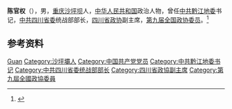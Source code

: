 '''陈官权'''（{{bd|1940年|9月|}}），男，[[重庆|重庆]][[沙坪坝|沙坪坝]]人，[[中华人民共和国|中华人民共和国]]政治人物，曾任[[中共黔江地委|中共黔江地委]]书记，[[中共四川省委|中共四川省委]]统战部部长，[[四川省政协|四川省政协]]副主席，[[第九届全国政协委员|第九届全国政协委员]]。<ref>{{Cite book|title=中华人民共和国职官志|author=何虎生, 李耀东, 向常福主编|publisher=中国社会出版社|year=2003|isbn=9787800883934|location=北京|pages=}}</ref>

== 参考资料 ==
{{reflist}}

{{中国人物小作品}}

{{Authority control}}
{{DEFAULTSORT:Chen陈}}
[[Category:陈姓|Guan]]
[[Category:沙坪壩人|Category:沙坪壩人]]
[[Category:中国共产党党员|Category:中国共产党党员]]
[[Category:中共黔江地委书记|Category:中共黔江地委书记]]
[[Category:中共四川省委统战部部长|Category:中共四川省委统战部部长]]
[[Category:四川省政協副主席|Category:四川省政協副主席]]
[[Category:第九屆全國政協委員|Category:第九屆全國政協委員]]